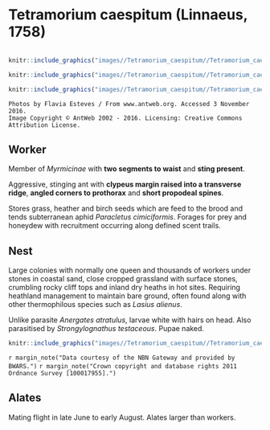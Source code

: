 # **Tetramorium caespitum** (Linnaeus, 1758)

```marginfigure
```

```r
knitr::include_graphics("images//Tetramorium_caespitum//Tetramorium_caespitum_head.jpg")
```

```r
knitr::include_graphics("images//Tetramorium_caespitum//Tetramorium_caespitum_top.jpg")
```


```r
knitr::include_graphics("images//Tetramorium_caespitum//Tetramorium_caespitum_side.jpg")
```

```block
Photos by Flavia Esteves / From www.antweb.org. Accessed 3 November 2016.
Image Copyright © AntWeb 2002 - 2016. Licensing: Creative Commons Attribution License.
```

## Worker
Member of *Myrmicinae* with **two segments to waist** and **sting present**.

Aggressive, stinging ant with **clypeus margin raised into a transverse ridge**, **angled corners to prothorax** and **short propodeal spines**.

Stores grass, heather and birch seeds which are feed to the brood and tends subterranean aphid *Paracletus cimiciformis*. Forages for prey and honeydew with recruitment occurring along defined scent trails.

## Nest
Large colonies with normally one queen and thousands of workers under stones in coastal sand, close cropped grassland with surface stones, crumbling rocky cliff tops and inland dry heaths in hot sites. Requiring heathland management to maintain bare ground, often found along with other thermophilous species such as *Lasius alienus*. 

Unlike parasite *Anergates atratulus*, larvae white with hairs on head. Also parasitised by *Strongylognathus testaceous*. Pupae naked.

```r
knitr::include_graphics("images//Tetramorium_caespitum//Tetramorium_caespitum_map.png")
```
`r margin_note("Data courtesy of the NBN Gateway and provided by BWARS.")`
`r margin_note("Crown copyright and database rights 2011 Ordnance Survey [100017955].")`

## Alates
Mating flight in late June to early August. Alates larger than workers.

\pagebreak